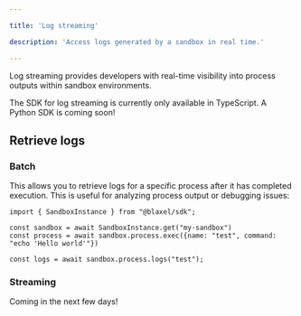 ```yaml
---

title: 'Log streaming'

description: 'Access logs generated by a sandbox in real time.'

---
```


Log streaming provides developers with real-time visibility into process outputs within sandbox environments.

<Warning>The SDK for log streaming is currently only available in TypeScript. A Python SDK is coming soon!</Warning>

## Retrieve logs

### Batch

This allows you to retrieve logs for a specific process after it has completed execution. This is useful for analyzing process output or debugging issues:

```tsx
import { SandboxInstance } from "@blaxel/sdk";

const sandbox = await SandboxInstance.get("my-sandbox")
const process = await sandbox.process.exec({name: "test", command: "echo 'Hello world'"})

const logs = await sandbox.process.logs("test");
```

### Streaming

Coming in the next few days!